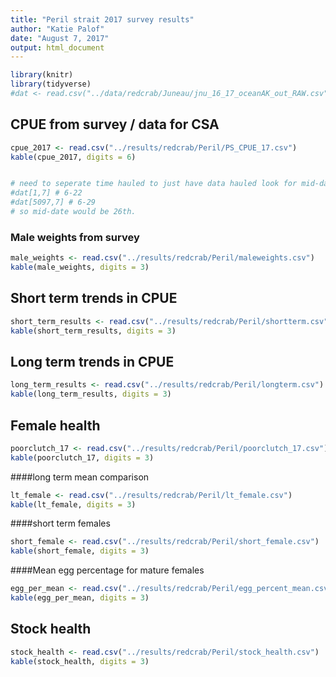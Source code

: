 ```yaml
---
title: "Peril strait 2017 survey results"
author: "Katie Palof"
date: "August 7, 2017"
output: html_document
---
```


```r
library(knitr)
library(tidyverse)
#dat <- read.csv("../data/redcrab/Juneau/jnu_16_17_oceanAK_out_RAW.csv")

```

## CPUE from survey / data for CSA
```r
cpue_2017 <- read.csv("../results/redcrab/Peril/PS_CPUE_17.csv")
kable(cpue_2017, digits = 6)


# need to seperate time hauled to just have data hauled look for mid-date 
#dat[1,7] # 6-22
#dat[5097,7] # 6-29
# so mid-date would be 26th.
```

### Male weights from survey 
```r
male_weights <- read.csv("../results/redcrab/Peril/maleweights.csv")
kable(male_weights, digits = 3)
```

## Short term trends in CPUE
```r
short_term_results <- read.csv("../results/redcrab/Peril/shortterm.csv")
kable(short_term_results, digits = 3)
```


## Long term trends in CPUE
```r
long_term_results <- read.csv("../results/redcrab/Peril/longterm.csv")
kable(long_term_results, digits = 3)
```

## Female health
```r
poorclutch_17 <- read.csv("../results/redcrab/Peril/poorclutch_17.csv")
kable(poorclutch_17, digits = 3)
```


####long term mean comparison
```r
lt_female <- read.csv("../results/redcrab/Peril/lt_female.csv")
kable(lt_female, digits = 3)
```

####short term females
```r
short_female <- read.csv("../results/redcrab/Peril/short_female.csv")
kable(short_female, digits = 3)
```


####Mean egg percentage for mature females
```r
egg_per_mean <- read.csv("../results/redcrab/Peril/egg_percent_mean.csv")
kable(egg_per_mean, digits = 3)
```



## Stock health
```r
stock_health <- read.csv("../results/redcrab/Peril/stock_health.csv")
kable(stock_health, digits = 3)
```




